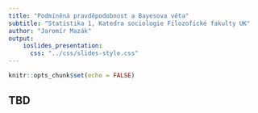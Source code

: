 ```yaml
---
title: "Podmíněná pravděpodobnost a Bayesova věta"
subtitle: "Statistika 1, Katedra sociologie Filozofické fakulty UK" 
author: "Jaromír Mazák"
output:
    ioslides_presentation:
      css: "../css/slides-style.css"
---
```


```r
knitr::opts_chunk$set(echo = FALSE)
```

## TBD